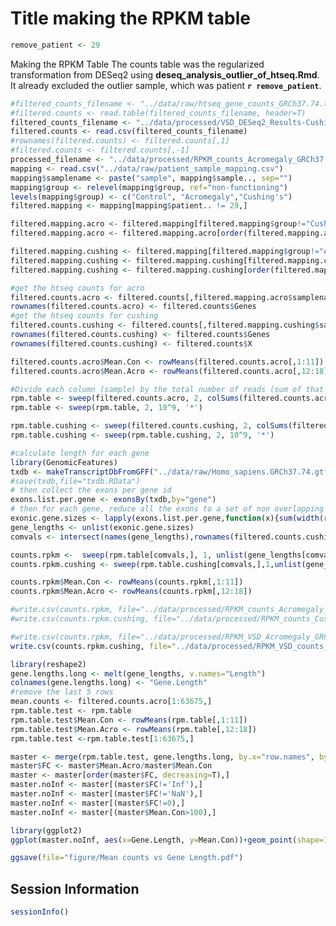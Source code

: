 Title making the RPKM table
========================================================
```r
remove_patient <- 29
```

Making the RPKM Table
The counts table was the regularized transformation from DESeq2 using **deseq_analysis_outlier_of_htseq.Rmd**.  It already excluded the outlier sample, which was patient **`r remove_patient`**.

```r
#filtered_counts_filename <- "../data/raw/htseq_gene_counts_GRCh37.74.txt"
#filtered.counts <- read.table(filtered_counts_filename, header=T)
filtered_counts_filename <- "../data/processed/VSD_DESeq2_Results-Cushing.csv"
filtered.counts <- read.csv(filtered_counts_filename)
#rownames(filtered.counts) <- filtered.counts[,1]
#filtered.counts <- filtered.counts[,-1]
processed_filename <- "../data/processed/RPKM_counts_Acromegaly_GRCh37.74.csv"
mapping <- read.csv("../data/raw/patient_sample_mapping.csv")
mapping$samplename <- paste("sample", mapping$sample.., sep="")
mapping$group <- relevel(mapping$group, ref="non-functioning")
levels(mapping$group) <- c("Control", "Acromegaly","Cushing's")
filtered.mapping <- mapping[mapping$patient.. != 29,]

filtered.mapping.acro <- filtered.mapping[filtered.mapping$group!="Cushing's",]
filtered.mapping.acro <- filtered.mapping.acro[order(filtered.mapping.acro$group),]

filtered.mapping.cushing <- filtered.mapping[filtered.mapping$group!="Acromegaly",]
filtered.mapping.cushing <- filtered.mapping.cushing[filtered.mapping.cushing$samplename!="sample12128",] # this sample does not have sequence data.
filtered.mapping.cushing <- filtered.mapping.cushing[order(filtered.mapping.cushing$group),]

#get the htseq counts for acro
filtered.counts.acro <- filtered.counts[,filtered.mapping.acro$samplename]
rownames(filtered.counts.acro) <- filtered.counts$Genes
#get the htseq counts for cushing
filtered.counts.cushing <- filtered.counts[,filtered.mapping.cushing$samplename]
rownames(filtered.counts.cushing) <- filtered.counts$Genes
rownames(filtered.counts.cushing) <- filtered.counts$X

filtered.counts.acro$Mean.Con <- rowMeans(filtered.counts.acro[,1:11])
filtered.counts.acro$Mean.Acro <- rowMeans(filtered.counts.acro[,12:18])

#Divide each column (sample) by the total number of reads (sum of that column)
rpm.table <- sweep(filtered.counts.acro, 2, colSums(filtered.counts.acro), '/')
rpm.table <- sweep(rpm.table, 2, 10^9, '*')

rpm.table.cushing <- sweep(filtered.counts.cushing, 2, colSums(filtered.counts.cushing), '/')
rpm.table.cushing <- sweep(rpm.table.cushing, 2, 10^9, '*')

```

```r
#calculate length for each gene
library(GenomicFeatures)
txdb <- makeTranscriptDbFromGFF("../data/raw/Homo_sapiens.GRCh37.74.gtf",format="gtf")
#save(txdb,file="txdb.RData")
# then collect the exons per gene id
exons.list.per.gene <- exonsBy(txdb,by="gene")
# then for each gene, reduce all the exons to a set of non overlapping exons, calculate their lengths (widths) and sum then
exonic.gene.sizes <- lapply(exons.list.per.gene,function(x){sum(width(reduce(x)))})
gene_lengths <- unlist(exonic.gene.sizes)
comvals <- intersect(names(gene_lengths),rownames(filtered.counts.cushing))

counts.rpkm <-  sweep(rpm.table[comvals,], 1, unlist(gene_lengths[comvals]),  "/")
counts.rpkm.cushing <- sweep(rpm.table.cushing[comvals,],1,unlist(gene_lengths[comvals]), "/")

counts.rpkm$Mean.Con <- rowMeans(counts.rpkm[,1:11])
counts.rpkm$Mean.Acro <- rowMeans(counts.rpkm[,12:18])

#write.csv(counts.rpkm, file="../data/processed/RPKM_counts_Acromegaly_GRCh37.74.csv")
#write.csv(counts.rpkm.cushing, file="../data/processed/RPKM_counts_Cushing_GRCh37.74.csv")

#write.csv(counts.rpkm, file="../data/processed/RPKM_VSD_Acromegaly_GRCh37.74.csv")
write.csv(counts.rpkm.cushing, file="../data/processed/RPKM_VSD_counts_table_Cushing.csv")
```

```r
library(reshape2)
gene.lengths.long <- melt(gene_lengths, v.names="Length")
colnames(gene.lengths.long) <- "Gene.Length"
#remove the last 5 rows
mean.counts <- filtered.counts.acro[1:63675,]
rpm.table.test <- rpm.table
rpm.table.test$Mean.Con <- rowMeans(rpm.table[,1:11])
rpm.table.test$Mean.Acro <- rowMeans(rpm.table[,12:18])
rpm.table.test <-rpm.table.test[1:63675,]

master <- merge(rpm.table.test, gene.lengths.long, by.x="row.names", by.y="row.names")
master$FC <- master$Mean.Acro/master$Mean.Con
master <- master[order(master$FC, decreasing=T),]
master.noInf <- master[(master$FC!='Inf'),]
master.noInf <- master[(master$FC!='NaN'),]
master.noInf <- master[(master$FC!=0),]
master.noInf <- master[(master$Mean.Con>100),]

library(ggplot2)
ggplot(master.noInf, aes(x=Gene.Length, y=Mean.Con))+geom_point(shape=1)+xlim(0,20000)+ ylab("Mean Control Counts") +ylim(0,5000)+ggtitle("Mean couns vs Gene Length (only genes with counts > 100)")

ggsave(file="figure/Mean counts vs Gene Length.pdf")
```


Session Information
---------------------

```r
sessionInfo()
```


